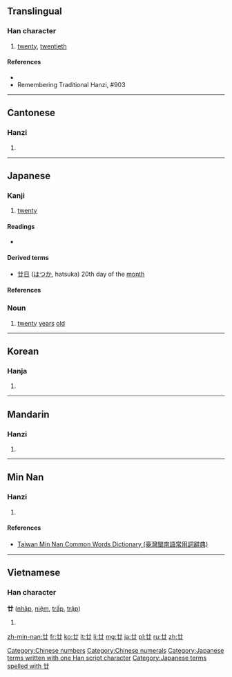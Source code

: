 {{also|廾}}
==Translingual==

===Han character===
{{Han char|rn=55|rad=廾|as=01|sn=4|four=4477<sub>0</sub>|canj=廿 (T)}}

# [[twenty]], [[twentieth]]

====References====
* {{Han ref|kx=0353.100|dkj=09586|dj=0668.090|hdz=10059.020|uh=5EFF|ud=24319|bh=A4DC|bd=42204}}
* Remembering Traditional Hanzi, #903

[[Category:Chinese numbers]]
[[Category:Chinese numerals]]

----

==Cantonese==

===Hanzi===
{{yue-hanzi|jyut=jaa6, je6, nim6|y=ya6, ye6, nim6}}

# {{defn|lang=yue|sort=廾01}}

----

==Japanese==

===Kanji===
{{ja-kanji|grade=n|rs=廾01}}

# [[twenty]]

====Readings====
* {{ja-readings|on=[[じゅう]] (jū), [[にゅう]] (nyū)|kun=[[にじゅう]] (nijuu)|nanori=[[はつ]], (hatsu)}}

====Derived terms====
* [[廿日]] ([[はつか]], hatsuka) 20th day of the [[month]]

====References====
{{ja-kref
|jis= 467B
|ku= 3891
|shift= 93F9
|euc= C6FB
|freq= ''not ranked''
|nelson= 1550
|newnelson= 1662
|halpern= 3449
|kld= ''not listed''
|heisig=	1190
|tuttle= 0a4.36
}}

===Noun===
{{ja-noun|k|hira=はたち|rom=hatachi|hidx=はたち}}

# [[twenty]] [[years]] [[old]] {{context|archaic|lang=ja|skey=はたち}}

[[Category:Japanese terms written with one Han script character]]
[[Category:Japanese terms spelled with 廿]]
----

==Korean==

===Hanja===
{{ko-hanja|hangeul=입|rv=ip|mr=ip}}

# {{defn|lang=ko|sort=廾01}}

----

==Mandarin==

===Hanzi===
{{cmn-hanzi|pin=[[niàn]] ([[nian4]]), [[pán]] ([[pan2]])|wg=nien<sup>4</sup>, p'an<sup>2</sup>}}

# {{defn|lang=cmn|sort=廾01}}

----

==Min Nan==

===Hanzi===
{{nan-hanzi|poj=jia̍p, lia̍p}}

# {{defn|lang=nan|sort=廾01}}

====References====
*[http://twblg.dict.edu.tw/holodict_new/result_detail.jsp?n_no=799&curpage=1&sample=%E5%BB%BF&radiobutton=1&querytarget=1&limit=20&pagenum=1&rowcount=2 Taiwan Min Nan Common Words Dictionary (臺灣閩南語常用詞辭典)]

----

==Vietnamese==

===Han character===
'''廿''' ([[nhập]], [[niệm]], [[trấp]], [[trập]])

# {{defn|lang=vi}}

[[zh-min-nan:廿]]
[[fr:廿]]
[[ko:廿]]
[[lt:廿]]
[[li:廿]]
[[mg:廿]]
[[ja:廿]]
[[pl:廿]]
[[ru:廿]]
[[zh:廿]]
